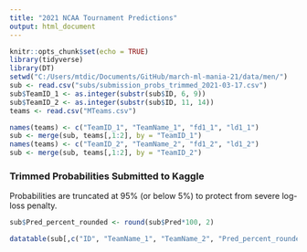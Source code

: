 ```yaml
---
title: "2021 NCAA Tournament Predictions"
output: html_document
---
```


```r
knitr::opts_chunk$set(echo = TRUE)
library(tidyverse)
library(DT)
setwd("C:/Users/mtdic/Documents/GitHub/march-ml-mania-21/data/men/")
sub <- read.csv("subs/submission_probs_trimmed_2021-03-17.csv")
sub$TeamID_1 <- as.integer(substr(sub$ID, 6, 9))
sub$TeamID_2 <- as.integer(substr(sub$ID, 11, 14))
teams <- read.csv("MTeams.csv")

names(teams) <- c("TeamID_1", "TeamName_1", "fd1_1", "ld1_1")
sub <- merge(sub, teams[,1:2], by = "TeamID_1")
names(teams) <- c("TeamID_2", "TeamName_2", "fd1_2", "ld1_2")
sub <- merge(sub, teams[,1:2], by = "TeamID_2")

```

### Trimmed Probabilities Submitted to Kaggle

Probabilities are truncated at 95% (or below 5%) to protect from severe log-loss penalty.

```r

sub$Pred_percent_rounded <- round(sub$Pred*100, 2)

datatable(sub[,c("ID", "TeamName_1", "TeamName_2", "Pred_percent_rounded")], filter = "top", options = list(pageLength = 20))
```